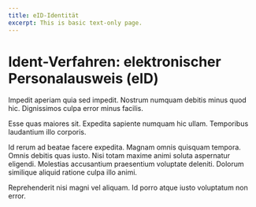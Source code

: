 ```yaml
---
title: eID-Identität
excerpt: This is basic text-only page.
---
```


<Container>

# Ident-Verfahren: elektronischer Personalausweis (eID)

Impedit aperiam quia sed impedit. Nostrum numquam debitis minus quod hic. Dignissimos culpa error minus facilis.

Esse quas maiores sit. Expedita sapiente numquam hic ullam. Temporibus laudantium illo corporis.

Id rerum ad beatae facere expedita. Magnam omnis quisquam tempora. Omnis debitis quas iusto. Nisi totam maxime animi soluta aspernatur eligendi. Molestias accusantium praesentium voluptate deleniti. Dolorum similique aliquid ratione culpa illo animi.

Reprehenderit nisi magni vel aliquam. Id porro atque iusto voluptatum non error.

</Container>
